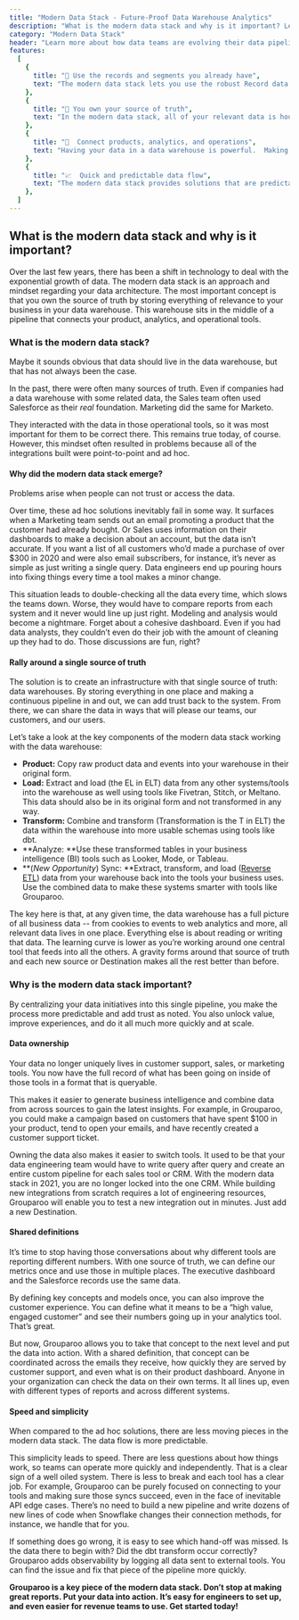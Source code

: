 ```yaml
---
title: "Modern Data Stack - Future-Proof Data Warehouse Analytics"
description: "What is the modern data stack and why is it important? Learn how data teams are evolving their data pipelines with Grouparoo. ✓ Start a free trial!"
category: "Modern Data Stack"
header: "Learn more about how data teams are evolving their data pipelines"
features:
  [
    {
      title: "🔎 Use the records and segments you already have",
      text: "The modern data stack lets you use the robust Record data you've already made in your data warehouse.",
    },
    {
      title: "🎁 You own your source of truth",
      text: "In the modern data stack, all of your relevant data is housed in your data warehouse.",
    },
    {
      title: "🧭  Connect products, analytics, and operations",
      text: "Having your data in a data warehouse is powerful.  Making it accessible in the applications you use every day is even more powerful.",
    },
    {
      title: "📈  Quick and predictable data flow",
      text: "The modern data stack provides solutions that are predictable and simple, keeping your data flow clear.",
    },
  ]
---
```


## What is the modern data stack and why is it important?

Over the last few years, there has been a shift in technology to deal with the exponential growth of data. The modern data stack is an approach and mindset regarding your data architecture. The most important concept is that you own the source of truth by storing everything of relevance to your business in your data warehouse. This warehouse sits in the middle of a pipeline that connects your product, analytics, and operational tools.

<SectionDivider
  imagePath="/images/home/solutions/categories/modern-data-stack.png"
  heading="The modern data stack has the data warehouse at its center"
  width="1000"
  height="352"
  content=""
  background="none"
/>

### What is the modern data stack?

Maybe it sounds obvious that data should live in the data warehouse, but that has not always been the case.

In the past, there were often many sources of truth. Even if companies had a data warehouse with some related data, the Sales team often used Salesforce as their _real_ foundation. Marketing did the same for Marketo.

They interacted with the data in those operational tools, so it was most important for them to be correct there. This remains true today, of course. However, this mindset often resulted in problems because all of the integrations built were point-to-point and ad hoc.

#### Why did the modern data stack emerge?

Problems arise when people can not trust or access the data.

Over time, these ad hoc solutions inevitably fail in some way. It surfaces when a Marketing team sends out an email promoting a product that the customer had already bought. Or Sales uses information on their dashboards to make a decision about an account, but the data isn’t accurate. If you want a list of all customers who’d made a purchase of over $300 in 2020 and were also email subscribers, for instance, it’s never as simple as just writing a single query. Data engineers end up pouring hours into fixing things every time a tool makes a minor change.

This situation leads to double-checking all the data every time, which slows the teams down. Worse, they would have to compare reports from each system and it never would line up just right. Modeling and analysis would become a nightmare. Forget about a cohesive dashboard. Even if you had data analysts, they couldn’t even do their job with the amount of cleaning up they had to do. Those discussions are fun, right?

#### Rally around a single source of truth

The solution is to create an infrastructure with that single source of truth: data warehouses. By storing everything in one place and making a continuous pipeline in and out, we can add trust back to the system. From there, we can share the data in ways that will please our teams, our customers, and our users.

<SectionDivider
  imagePath="/images/home/solutions/categories/etl.svg"
  heading="Traditional data practices: Extract, Transform, Load"
  width="600"
  height="394"
  content="With your data in a unified location, there's no need to write costly join queries or hunt down data between sources."
  imageLeft="false"
/>

Let’s take a look at the key components of the modern data stack working with the data warehouse:

- **Product:** Copy raw product data and events into your warehouse in their original form.
- **Load:** Extract and load (the EL in ELT) data from any other systems/tools into the warehouse as well using tools like Fivetran, Stitch, or Meltano. This data should also be in its original form and not transformed in any way.
- **Transform:** Combine and transform (Transformation is the T in ELT) the data within the warehouse into more usable schemas using tools like dbt.
- **Analyze: **Use these transformed tables in your business intelligence (BI) tools such as Looker, Mode, or Tableau.
- **(_New Opportunity_) Sync: **Extract, transform, and load ([Reverse ETL](https://www.grouparoo.com/solutions/reverse-etl)) data from your warehouse back into the tools your business uses. Use the combined data to make these systems smarter with tools like Grouparoo.

<SectionDivider
  imagePath="/images/home/solutions/categories/reverse-etl.svg"
  heading="Modern data stack: Sync your data to destinations"
  width="600"
  height="394"
  content="Reversing the ETL process means your data can be synced to the destinations you use it most."
  imageLeft="true"
/>

The key here is that, at any given time, the data warehouse has a full picture of all business data -- from cookies to events to web analytics and more, all relevant data lives in one place. Everything else is about reading or writing that data. The learning curve is lower as you’re working around one central tool that feeds into all the others. A gravity forms around that source of truth and each new source or Destination makes all the rest better than before.

### Why is the modern data stack important?

By centralizing your data initiatives into this single pipeline, you make the process more predictable and add trust as noted. You also unlock value, improve experiences, and do it all much more quickly and at scale.

#### Data ownership

Your data no longer uniquely lives in customer support, sales, or marketing tools. You now have the full record of what has been going on inside of those tools in a format that is queryable.

This makes it easier to generate business intelligence and combine data from across sources to gain the latest insights. For example, in Grouparoo, you could make a campaign based on customers that have spent $100 in your product, tend to open your emails, and have recently created a customer support ticket.

Owning the data also makes it easier to switch tools. It used to be that your data engineering team would have to write query after query and create an entire custom pipeline for each sales tool or CRM. With the modern data stack in 2021, you are no longer locked into the one CRM. While building new integrations from scratch requires a lot of engineering resources, Grouparoo will enable you to test a new integration out in minutes. Just add a new Destination.

#### Shared definitions

It’s time to stop having those conversations about why different tools are reporting different numbers. With one source of truth, we can define our metrics once and use those in multiple places. The executive dashboard and the Salesforce records use the same data.

<SectionDivider
  imagePath="/images/home/hero-diagram.svg"
  heading="Reverse ETL allows you to sync records and groups across your tools"
  width="600"
  height="255"
  content="You already have the data you need in your warehouse, Reverse ETLs allow you to sync that tailored data to tools such as Salesforce, Zendesk, or Marketo where you can put it to use."
  imageLeft="false"
/>

By defining key concepts and models once, you can also improve the customer experience. You can define what it means to be a “high value, engaged customer” and see their numbers going up in your analytics tool. That’s great.

But now, Grouparoo allows you to take that concept to the next level and put the data into action. With a shared definition, that concept can be coordinated across the emails they receive, how quickly they are served by customer support, and even what is on their product dashboard. Anyone in your organization can check the data on their own terms. It all lines up, even with different types of reports and across different systems.

#### Speed and simplicity

When compared to the ad hoc solutions, there are less moving pieces in the modern data stack. The data flow is more predictable.

This simplicity leads to speed. There are less questions about how things work, so teams can operate more quickly and independently. That is a clear sign of a well oiled system. There is less to break and each tool has a clear job. For example, Grouparoo can be purely focused on connecting to your tools and making sure those syncs succeed, even in the face of inevitable API edge cases. There’s no need to build a new pipeline and write dozens of new lines of code when Snowflake changes their connection methods, for instance, we handle that for you.

If something does go wrong, it is easy to see which hand-off was missed. Is the data there to begin with? Did the dbt transform occur correctly? Grouparoo adds observability by logging all data sent to external tools. You can find the issue and fix that piece of the pipeline more quickly.

**Grouparoo is a key piece of the modern data stack. Don’t stop at making great reports. Put your data into action. It’s easy for engineers to set up, and even easier for revenue teams to use.
Get started today!**
